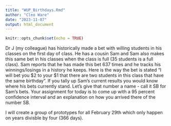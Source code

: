 ```yaml
---
title: "WUP_Birthdays.Rmd"
author: "Cleo Ware"
date: "2023-11-07"
output: html_document
---
```


```r
knitr::opts_chunk$set(echo = TRUE)
```

Dr J (my colleague) has historically made a bet with willing students in his classes on the first day of class. He has a cousin Sam and Sam also makes this same bet in his classes when the class is full (35 students is a full class).
Sam reports that he has made this bet 637 times and he tracks his winnings/losings in a history he keeps. Here is the way the bet is stated "I will bet you $2 to your $1 that there are two students in this class that have the same birthday". If you tally up Sam's current results you would know where his bets currently stand. Let's give that number a name - call it SB for Sam's bets. Your assignment for today is to come up with a 95 percent confidence interval and an explanation on how you arrived there of the number SB.

I will create a group of prototypes for all February 29th which only happen on years divisble by four (366 days).

